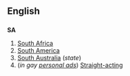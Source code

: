 ==English==
==={{initialism}}===
'''SA'''

#[[South Africa]]
#[[South America]]
#[[South Australia]] (''state'')
#(''in gay [[personal ad]]s'') [[Straight-acting]]